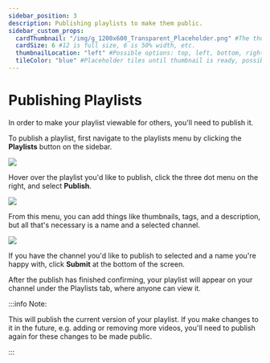```yaml
---
sidebar_position: 3
description: Publishing playlists to make them public.
sidebar_custom_props:
  cardThumbnail: "/img/g_1200x600_Transparent_Placeholder.png" #The thumbnail on the category card.
  cardSize: 6 #12 is full size, 6 is 50% width, etc.
  thumbnailLocation: "left" #Possible options: top, left, bottom, right, none
  tileColor: "blue" #Placeholder tiles until thumbnail is ready, possible options: blue, cream, darkpurple, lightpurple, mauve, orange, pink, none
---
```


# Publishing Playlists

In order to make your playlist viewable for others, you'll need to publish it.

To publish a playlist, first navigate to the playlists menu by clicking the **Playlists** button on the sidebar.

![](/img/en/category-playlists1.png)

Hover over the playlist you'd like to publish, click the three dot menu on the right, and select **Publish**.

![](/img/en/category-playlists7.png)

From this menu, you can add things like thumbnails, tags, and a description, but all that's necessary is a name and a selected channel.

![](/img/en/category-playlists8.png)

If you have the channel you'd like to publish to selected and a name you're happy with, click **Submit** at the bottom of the screen.

After the publish has finished confirming, your playlist will appear on your channel under the Playlists tab, where anyone can view it.

:::info Note: 

This will publish the current version of your playlist. If you make changes to it in the future, e.g. adding or removing more videos, you'll need to publish again for these changes to be made public.

:::
